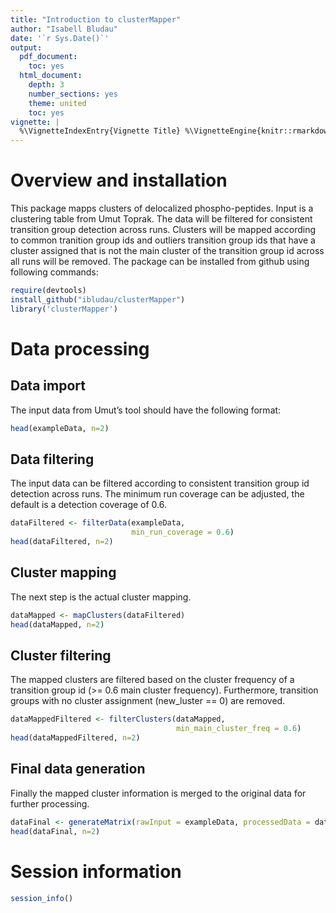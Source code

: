```yaml
---
title: "Introduction to clusterMapper"
author: "Isabell Bludau"
date: '`r Sys.Date()`'
output:
  pdf_document:
    toc: yes
  html_document:
    depth: 3
    number_sections: yes
    theme: united
    toc: yes
vignette: |
  %\VignetteIndexEntry{Vignette Title} %\VignetteEngine{knitr::rmarkdown} %\VignetteEncoding{UTF-8}
---
```


# Overview and installation
This package mapps clusters of delocalized phospho-peptides. Input is a clustering table from Umut Toprak. The data will be filtered for consistent transition group detection across runs. Clusters will be mapped according to common tranition group ids and outliers transition group ids that have a cluster assigned that is not the main cluster of the transition group id across all runs will be removed.
The package can be installed from github using following commands:
```r
require(devtools)
install_github("ibludau/clusterMapper")
library('clusterMapper')
```

# Data processing 
## Data import
The input data from Umut's tool should have the following format:
```r
head(exampleData, n=2)
```
## Data filtering
The input data can be filtered according to consistent transition group id detection across runs. The minimum run coverage can be adjusted, the default is a detection coverage of 0.6.
```r
dataFiltered <- filterData(exampleData,
                           min_run_coverage = 0.6)
head(dataFiltered, n=2)
```
## Cluster mapping
The next step is the actual cluster mapping.
```r
dataMapped <- mapClusters(dataFiltered)
head(dataMapped, n=2)
```
## Cluster filtering
The mapped clusters are filtered based on the cluster frequency of a transition group id (>= 0.6 main cluster frequency). Furthermore, transition groups with no cluster assignment (new_luster == 0) are removed.
```r
dataMappedFiltered <- filterClusters(dataMapped,
                                     min_main_cluster_freq = 0.6)
head(dataMappedFiltered, n=2)
```
## Final data generation
Finally the mapped cluster information is merged to the original data for further processing. 
```r
dataFinal <- generateMatrix(rawInput = exampleData, processedData = dataMappedFiltered)
head(dataFinal, n=2)
```

# Session information
```r
session_info()
```
